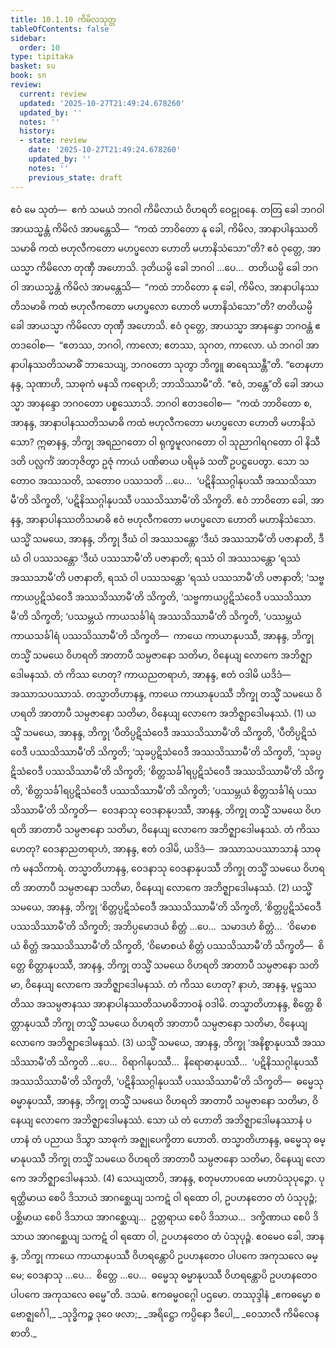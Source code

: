 ```yaml
---
title: 10.1.10 ကိမိလသုတ္တ
tableOfContents: false
sidebar:
  order: 10
type: tipitaka
basket: su
book: sn
review:
  current: review
  updated: '2025-10-27T21:49:24.678260'
  updated_by: ''
  notes: ''
  history:
  - state: review
    date: '2025-10-27T21:49:24.678260'
    updated_by: ''
    notes: ''
    previous_state: draft
---
```



<ReviewStatus review={frontmatter.review} showDetails={true} />

<HypothesisAnnotation frontmatter={frontmatter} />

<DynamicBreadcrumb />

<Division number="986" book="sn" e="ch" v="18" p="429">

<Paragraph number="1703" book="sn">
ဧဝံ မေ သုတံ—  ဧကံ သမယံ ဘဂဝါ ကိမိလာယံ ဝိဟရတိ ဝေဠုဝနေ. တတြ ခေါ ဘဂဝါ အာယသ္မန္တံ ကိမိလံ အာမန္တေသိ—  “ကထံ ဘာဝိတော နု ခေါ, ကိမိလ, အာနာပါနဿတိသမာဓိ ကထံ ဗဟုလီကတော မဟပ္ဖလော ဟောတိ မဟာနိသံသော”တိ?
</Paragraph>

<Paragraph number="1704" book="sn">
ဧဝံ ဝုတ္တေ, အာယသ္မာ ကိမိလော တုဏှီ အဟောသိ. ဒုတိယမ္ပိ ခေါ ဘဂဝါ …ပေ…  တတိယမ္ပိ ခေါ ဘဂဝါ အာယသ္မန္တံ ကိမိလံ အာမန္တေသိ—  “ကထံ ဘာဝိတော နု ခေါ, ကိမိလ, အာနာပါနဿတိသမာဓိ ကထံ ဗဟုလီကတော မဟပ္ဖလော ဟောတိ မဟာနိသံသော”တိ? တတိယမ္ပိ ခေါ အာယသ္မာ ကိမိလော တုဏှီ အဟောသိ.
</Paragraph>

<Paragraph number="1705" book="sn">
ဧဝံ ဝုတ္တေ, အာယသ္မာ အာနန္ဒော ဘဂဝန္တံ ဧတဒဝေါစ—  “ဧတဿ, ဘဂဝါ, ကာလော; ဧတဿ, သုဂတ, ကာလော. ယံ ဘဂဝါ အာနာပါနဿတိသမာဓိံ ဘာသေယျ, ဘဂဝတော သုတွာ ဘိက္ခူ ဓာရေဿန္တီ”တိ.
</Paragraph>

<Paragraph number="1706" book="sn">
“တေနဟာနန္ဒ, သုဏာဟိ, သာဓုကံ မနသိ ကရောဟိ; ဘာသိဿာမီ”တိ. “ဧဝံ, ဘန္တေ”တိ ခေါ အာယသ္မာ အာနန္ဒော ဘဂဝတော ပစ္စဿောသိ. ဘဂဝါ ဧတဒဝေါစ—  “ကထံ ဘာဝိတော စ, အာနန္ဒ, အာနာပါနဿတိသမာဓိ ကထံ ဗဟုလီကတော မဟပ္ဖလော ဟောတိ မဟာနိသံသော? ဣဓာနန္ဒ, ဘိက္ခု အရညဂတော ဝါ ရုက္ခမူလဂတော ဝါ သုညာဂါရဂတော ဝါ နိသီဒတိ ပလ္လင်္ကံ အာဘုဇိတွာ ဥဇုံ ကာယံ ပဏိဓာယ ပရိမုခံ သတိံ ဥပဋ္ဌပေတွာ. သော သတောဝ အဿသတိ, သတောဝ ပဿသတိ …ပေ…  ‘ပဋိနိဿဂ္ဂါနုပဿီ အဿသိဿာမီ’တိ သိက္ခတိ, ‘ပဋိနိဿဂ္ဂါနုပဿီ ပဿသိဿာမီ’တိ သိက္ခတိ. ဧဝံ ဘာဝိတော ခေါ, အာနန္ဒ, အာနာပါနဿတိသမာဓိ ဧဝံ ဗဟုလီကတော မဟပ္ဖလော ဟောတိ မဟာနိသံသော.
</Paragraph>

<Paragraph number="1707" book="sn">
ယသ္မိံ သမယေ, အာနန္ဒ, ဘိက္ခု ဒီဃံ ဝါ အဿသန္တော ‘ဒီဃံ အဿသာမီ’တိ ပဇာနာတိ, ဒီဃံ ဝါ ပဿသန္တော ‘ဒီဃံ ပဿသာမီ’တိ ပဇာနာတိ; ရဿံ ဝါ အဿသန္တော ‘ရဿံ အဿသာမီ’တိ ပဇာနာတိ, ရဿံ ဝါ ပဿသန္တော ‘ရဿံ ပဿသာမီ’တိ ပဇာနာတိ; ‘သဗ္ဗကာယပ္ပဋိသံဝေဒီ အဿသိဿာမီ’တိ သိက္ခတိ, ‘သဗ္ဗကာယပ္ပဋိသံဝေဒီ ပဿသိဿာမီ’တိ သိက္ခတိ; ‘ပဿမ္ဘယံ ကာယသင်္ခါရံ အဿသိဿာမီ’တိ သိက္ခတိ, ‘ပဿမ္ဘယံ ကာယသင်္ခါရံ ပဿသိဿာမီ’တိ သိက္ခတိ—  ကာယေ ကာယာနုပဿီ, အာနန္ဒ, ဘိက္ခု တသ္မိံ သမယေ ဝိဟရတိ အာတာပီ သမ္ပဇာနော သတိမာ, ဝိနေယျ လောကေ အဘိဇ္ဈာဒေါမနဿံ. တံ ကိဿ ဟေတု? ကာယညတရာဟံ, အာနန္ဒ, ဧတံ ဝဒါမိ ယဒိဒံ—  အဿာသပဿာသံ. တသ္မာတိဟာနန္ဒ, ကာယေ ကာယာနုပဿီ ဘိက္ခု တသ္မိံ သမယေ ဝိဟရတိ အာတာပီ သမ္ပဇာနော သတိမာ, ဝိနေယျ လောကေ အဘိဇ္ဈာဒေါမနဿံ. (1)
</Paragraph>

<Paragraph number="1708" book="sn">
ယသ္မိံ သမယေ, အာနန္ဒ, ဘိက္ခု ‘ပီတိပ္ပဋိသံဝေဒီ အဿသိဿာမီ’တိ သိက္ခတိ, ‘ပီတိပ္ပဋိသံဝေဒီ ပဿသိဿာမီ’တိ သိက္ခတိ; ‘သုခပ္ပဋိသံဝေဒီ အဿသိဿာမီ’တိ သိက္ခတိ, ‘သုခပ္ပဋိသံဝေဒီ ပဿသိဿာမီ’တိ သိက္ခတိ; ‘စိတ္တသင်္ခါရပ္ပဋိသံဝေဒီ အဿသိဿာမီ’တိ သိက္ခတိ, ‘စိတ္တသင်္ခါရပ္ပဋိသံဝေဒီ ပဿသိဿာမီ’တိ သိက္ခတိ; ‘ပဿမ္ဘယံ စိတ္တသင်္ခါရံ ပဿသိဿာမီ’တိ သိက္ခတိ—  ဝေဒနာသု ဝေဒနာနုပဿီ, အာနန္ဒ, ဘိက္ခု တသ္မိံ သမယေ ဝိဟရတိ အာတာပီ သမ္ပဇာနော သတိမာ, ဝိနေယျ လောကေ အဘိဇ္ဈာဒေါမနဿံ. တံ ကိဿ ဟေတု? ဝေဒနာညတရာဟံ, အာနန္ဒ, ဧတံ ဝဒါမိ, ယဒိဒံ—  အဿာသပဿာသာနံ သာဓုကံ မနသိကာရံ. တသ္မာတိဟာနန္ဒ, ဝေဒနာသု ဝေဒနာနုပဿီ ဘိက္ခု တသ္မိံ သမယေ ဝိဟရတိ အာတာပီ သမ္ပဇာနော သတိမာ, ဝိနေယျ လောကေ အဘိဇ္ဈာဒေါမနဿံ. (2)
</Paragraph>

<Paragraph number="1709" book="sn">
ယသ္မိံ သမယေ, အာနန္ဒ, ဘိက္ခု ‘စိတ္တပ္ပဋိသံဝေဒီ အဿသိဿာမီ’တိ သိက္ခတိ, ‘စိတ္တပ္ပဋိသံဝေဒီ ပဿသိဿာမီ’တိ သိက္ခတိ; အဘိပ္ပမောဒယံ စိတ္တံ …ပေ…  သမာဒဟံ စိတ္တံ…  ‘ဝိမောစယံ စိတ္တံ အဿသိဿာမီ’တိ သိက္ခတိ, ‘ဝိမောစယံ စိတ္တံ ပဿသိဿာမီ’တိ သိက္ခတိ—  စိတ္တေ စိတ္တာနုပဿီ, အာနန္ဒ, ဘိက္ခု တသ္မိံ သမယေ ဝိဟရတိ အာတာပီ သမ္ပဇာနော သတိမာ, ဝိနေယျ လောကေ အဘိဇ္ဈာဒေါမနဿံ. တံ ကိဿ ဟေတု? နာဟံ, အာနန္ဒ, မုဋ္ဌဿတိဿ အသမ္ပဇာနဿ အာနာပါနဿတိသမာဓိဘာဝနံ ဝဒါမိ. တသ္မာတိဟာနန္ဒ, စိတ္တေ စိတ္တာနုပဿီ ဘိက္ခု တသ္မိံ သမယေ ဝိဟရတိ အာတာပီ သမ္ပဇာနော သတိမာ, ဝိနေယျ လောကေ အဘိဇ္ဈာဒေါမနဿံ. (3)
</Paragraph>

<Paragraph number="1710" book="sn">
ယသ္မိံ သမယေ, အာနန္ဒ, ဘိက္ခု ‘အနိစ္စာနုပဿီ အဿသိဿာမီ’တိ သိက္ခတိ …ပေ…  ဝိရာဂါနုပဿီ…  နိရောဓာနုပဿီ…  ‘ပဋိနိဿဂ္ဂါနုပဿီ အဿသိဿာမီ’တိ သိက္ခတိ, ‘ပဋိနိဿဂ္ဂါနုပဿီ ပဿသိဿာမီ’တိ သိက္ခတိ—  ဓမ္မေသု ဓမ္မာနုပဿီ, အာနန္ဒ, ဘိက္ခု တသ္မိံ သမယေ ဝိဟရတိ အာတာပီ သမ္ပဇာနော သတိမာ, ဝိနေယျ လောကေ အဘိဇ္ဈာဒေါမနဿံ. သော ယံ တံ ဟောတိ အဘိဇ္ဈာဒေါမနဿာနံ ပဟာနံ တံ ပညာယ ဒိသွာ သာဓုကံ အဇ္ဈုပေက္ခိတာ ဟောတိ. တသ္မာတိဟာနန္ဒ, ဓမ္မေသု ဓမ္မာနုပဿီ ဘိက္ခု တသ္မိံ သမယေ ဝိဟရတိ အာတာပီ သမ္ပဇာနော သတိမာ, ဝိနေယျ လောကေ အဘိဇ္ဈာဒေါမနဿံ. (4)
</Paragraph>

<Paragraph number="1711" book="sn">
သေယျထာပိ, အာနန္ဒ, စတုမဟာပထေ မဟာပံသုပုဉ္ဇော. ပုရတ္ထိမာယ စေပိ ဒိသာယံ အာဂစ္ဆေယျ သကဋံ ဝါ ရထော ဝါ, ဥပဟနတေဝ တံ ပံသုပုဉ္ဇံ; ပစ္ဆိမာယ စေပိ ဒိသာယ အာဂစ္ဆေယျ…  ဥတ္တရာယ စေပိ ဒိသာယ…  ဒက္ခိဏာယ စေပိ ဒိသာယ အာဂစ္ဆေယျ သကဋံ ဝါ ရထော ဝါ, ဥပဟနတေဝ တံ ပံသုပုဉ္ဇံ. ဧဝမေဝ ခေါ, အာနန္ဒ, ဘိက္ခု ကာယေ ကာယာနုပဿီ ဝိဟရန္တောပိ ဥပဟနတေဝ ပါပကေ အကုသလေ ဓမ္မေ; ဝေဒနာသု …ပေ…  စိတ္တေ …ပေ…  ဓမ္မေသု ဓမ္မာနုပဿီ ဝိဟရန္တောပိ ဥပဟနတေဝ ပါပကေ အကုသလေ ဓမ္မေ”တိ.

</Paragraph>
</Division>

<Paragraph number="1712" type="center" book="sn">
ဒသမံ.



</Paragraph>

<Paragraph number="1713" type="center" book="sn">
ဧကဓမ္မဝဂ္ဂေါ ပဌမော.



</Paragraph>

<Paragraph number="1714" type="center" book="sn">
တဿုဒ္ဒါနံ


</Paragraph>

<Paragraph number="1715" type="verses" book="sn">
_ဧကဓမ္မော စ ဗောဇ္ဈင်္ဂေါ,_  
_သုဒ္ဓိကဉ္စ ဒုဝေ ဖလာ;_  
_အရိဋ္ဌော ကပ္ပိနော ဒီပေါ,_  
_ဝေသာလီ ကိမိလေန စာတိ._
</Paragraph>
